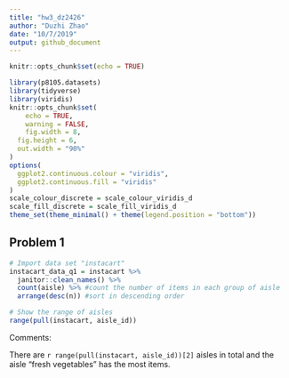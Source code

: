 ```yaml
---
title: "hw3_dz2426"
author: "Duzhi Zhao"
date: "10/7/2019"
output: github_document
---
```


```r
knitr::opts_chunk$set(echo = TRUE)

library(p8105.datasets)
library(tidyverse)
library(viridis)
knitr::opts_chunk$set(
	echo = TRUE,
	warning = FALSE,
	fig.width = 8, 
  fig.height = 6,
  out.width = "90%"
)
options(
  ggplot2.continuous.colour = "viridis",
  ggplot2.continuous.fill = "viridis"
)
scale_colour_discrete = scale_colour_viridis_d
scale_fill_discrete = scale_fill_viridis_d
theme_set(theme_minimal() + theme(legend.position = "bottom"))
```

## Problem 1
```r
# Import data set "instacart"
instacart_data_q1 = instacart %>% 
  janitor::clean_names() %>%
  count(aisle) %>% #count the number of items in each group of aisle
  arrange(desc(n)) #sort in descending order

# Show the range of aisles
range(pull(instacart, aisle_id)) 
```
Comments:

There are `r range(pull(instacart, aisle_id))[2]` aisles in total and the aisle "fresh vegetables" has the most items.

